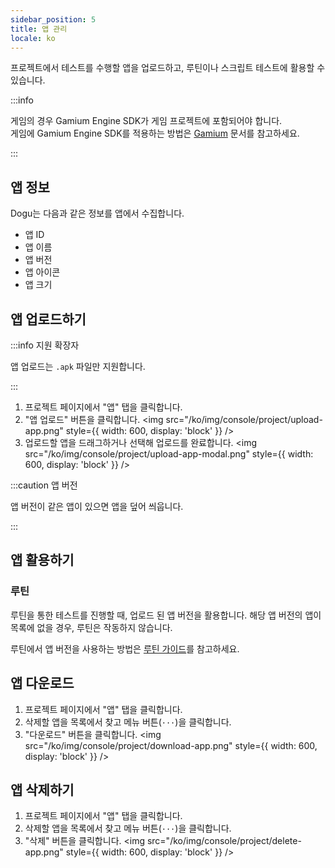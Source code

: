 ```yaml
---
sidebar_position: 5
title: 앱 관리
locale: ko
---
```



프로젝트에서 테스트를 수행할 앱을 업로드하고, 루틴이나 스크립트 테스트에 활용할 수 있습니다.

:::info

게임의 경우 Gamium Engine SDK가 게임 프로젝트에 포함되어야 합니다.  
게임에 Gamium Engine SDK를 적용하는 방법은 [Gamium](https://gamium.dogutech.io) 문서를 참고하세요.

:::

## 앱 정보

Dogu는 다음과 같은 정보를 앱에서 수집합니다.

- 앱 ID
- 앱 이름
- 앱 버전
- 앱 아이콘
- 앱 크기

## 앱 업로드하기

:::info 지원 확장자

앱 업로드는 `.apk` 파일만 지원합니다.

:::

<ProjectWritePermission prefix="앱 업로드는" />

1. 프로젝트 페이지에서 "앱" 탭을 클릭합니다.
2. "앱 업로드" 버튼을 클릭합니다.
   <img
     src="/ko/img/console/project/upload-app.png"
     style={{ width: 600, display: 'block' }}
   />
3. 업로드할 앱을 드래그하거나 선택해 업로드를 완료합니다.
   <img
     src="/ko/img/console/project/upload-app-modal.png"
     style={{ width: 600, display: 'block' }}
   />

:::caution 앱 버전

앱 버전이 같은 앱이 있으면 앱을 덮어 씌웁니다.

:::

## 앱 활용하기

### 루틴

루틴을 통한 테스트를 진행할 때, 업로드 된 앱 버전을 활용합니다. 해당 앱 버전의 앱이 목록에 없을 경우, 루틴은 작동하지 않습니다.

루틴에서 앱 버전을 사용하는 방법은 [루틴 가이드](/routine)를 참고하세요.

## 앱 다운로드

<ProjectMemberPermission prefix="앱 다운로드는" />

1. 프로젝트 페이지에서 "앱" 탭을 클릭합니다.
2. 삭제할 앱을 목록에서 찾고 메뉴 버튼(`···`)을 클릭합니다.
3. "다운로드" 버튼을 클릭합니다.
   <img
     src="/ko/img/console/project/download-app.png"
     style={{ width: 600, display: 'block' }}
   />

## 앱 삭제하기

<ProjectWritePermission prefix="앱 삭제는" />

1. 프로젝트 페이지에서 "앱" 탭을 클릭합니다.
2. 삭제할 앱을 목록에서 찾고 메뉴 버튼(`···`)을 클릭합니다.
3. "삭제" 버튼을 클릭합니다.
   <img
     src="/ko/img/console/project/delete-app.png"
     style={{ width: 600, display: 'block' }}
   />
